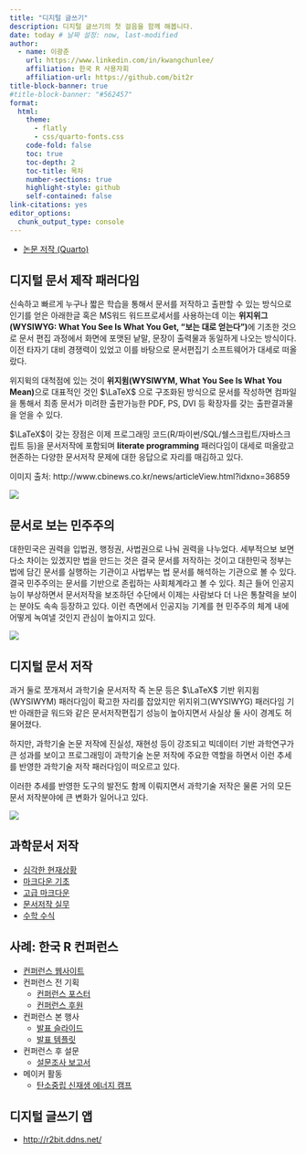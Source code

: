 ```yaml
---
title: "디지털 글쓰기"
description: 디지털 글쓰기의 첫 걸음을 함께 해봅니다.
date: today # 날짜 설정: now, last-modified
author:
  - name: 이광춘
    url: https://www.linkedin.com/in/kwangchunlee/
    affiliation: 한국 R 사용자회
    affiliation-url: https://github.com/bit2r
title-block-banner: true
#title-block-banner: "#562457"
format:
  html:
    theme: 
      - flatly
      - css/quarto-fonts.css
    code-fold: false
    toc: true
    toc-depth: 2
    toc-title: 목차
    number-sections: true
    highlight-style: github    
    self-contained: false
link-citations: yes
editor_options: 
  chunk_output_type: console
---
```



:::{.callout-warning}

- [논문 저작 (Quarto)](https://r2bit.com/quarto/quarto_about.html)

:::


## 디지털 문서 제작 패러다임

신속하고 빠르게 누구나 짧은 학습을 통해서 문서를 저작하고 출판할 수 있는 방식으로 인기를 얻은 아래한글 혹은 MS워드 워드프로세서를 사용하는데 이는 **위지위그(WYSIWYG: What You See Is What You Get, "보는 대로 얻는다")**에 기초한 것으로 문서 편집 과정에서 화면에 포맷된 낱말, 문장이 출력물과 동일하게 나오는 방식이다. 이전 타자기 대비 경쟁력이 있었고 이를 바탕으로 문서편집기 소프트웨어가 대세로 떠올랐다.

위지윅의 대척점에 있는 것이 **위지윔(WYSIWYM, What You See Is What You Mean)**으로 대표적인 것인 $\LaTeX$ 으로 구조화된 방식으로 문서를 작성하면 컴파일을 통해서 최종 문서가 미려한 출판가능한 PDF, PS, DVI 등 확장자를 갖는 출판결과물을 얻을 수 있다.

$\LaTeX$이 갖는 장점은 이제 프로그래밍 코드(R/파이썬/SQL/쉘스크립트/자바스크립트 등)을 문서저작에 포함되며 **literate programming** 패러다임이 대세로 떠올랐고 현존하는 다양한 문서저작 문제에 대한 응답으로 자리를 매김하고 있다.

[이미지 출처: http://www.cbinews.co.kr/news/articleView.html?idxno=36859]{.aside}

![](images/digital-writing-paradigm-shift.png)

## 문서로 보는 민주주의

대한민국은 권력을 입법권, 행정권, 사법권으로 나눠 권력을 나누었다. 세부적으보 보면 다소 차이는 있겠지만 법을 만드는 것은 결국 문서를 저작하는 것이고 대한민국 정부는 법에 담긴 문서를 실행하는 기관이고 사법부는 법 문서를 해석하는 기관으로 볼 수 있다. 결국 민주주의는 문서를 기반으로 존립하는 사회체계라고 볼 수 있다. 최근 들어 인공지능이 부상하면서 문서저작을 보조하던 수단에서 이제는 사람보다 더 나은 통찰력을 보이는 분야도 속속 등장하고 있다. 이런 측면에서 인공지능 기계를 현 민주주의 체계 내에 어떻게 녹여낼 것인지 관심이 높아지고 있다.


![](images/three-pillar.png)

## 디지털 문서 저작

과거 둘로 쪼개져서 과학기술 문서저작 즉 논문 등은 $\LaTeX$ 기반 위지윔(WYSIWYM) 패러다임이 확고한 자리를 잡았지만 위지위그(WYSIWYG) 패러다임 기반 아래한글 워드와 같은 문서저작편집기 성능이 높아지면서 사실상 둘 사이 경계도 허물어졌다.

하지만, 과학기술 논문 저작에 진실성, 재현성 등이 강조되고 빅데이터 기반 과학연구가 큰 성과를 보이고 프로그래밍이 과학기술 논문 저작에 주요한 역할을 하면서 이런 추세를 반영한 과학기술 저작 패러다임이 떠오르고 있다.

이러한 추세를 반영한 도구의 발전도 함께 이뤄지면서 과학기술 저작은 물론 거의 모든 문서 저작분야에 큰 변화가 일어나고 있다.

![](images/digital-writing.gif)

## 과학문서 저작

- [심각한 현재상황](http://statkclee.github.io/modern-scientific-authoring/01-mess-kr.html)
- [마크다운 기초](http://statkclee.github.io/modern-scientific-authoring/02-markdown-kr.html)
- [고급 마크다운](http://statkclee.github.io/modern-scientific-authoring/03-advanced-kr.html)
- [문서저작 실무](http://aispiration.com/comp_document/rmarkdown-in-production.html)
- [수학 수식](http://aispiration.com/comp_document/cd-latex.html)

## 사례: 한국 R 컨퍼런스

- [컨퍼런스 웹사이트](https://github.com/tidyverse-korea/rconf)
- 컨퍼런스 전 기획
    - [컨퍼런스 포스터](https://github.com/tidyverse-korea/poster)
    - [컨퍼런스 후원](https://github.com/tidyverse-korea/sponsor)
- 컨퍼런스 본 행사
    - [발표 슬라이드](http://aispiration.com/ds-authoring/useR-r-user-community.html#1)
    - [발표 템플릿](https://github.com/tidyverse-korea/templates)
- 컨퍼런스 후 설문    
    - [설문조사 보고서](https://github.com/tidyverse-korea/rconf-2021-survey)
- 메이커 활동
    - [탄소중립 신재생 에너지 캠프](https://github.com/tidyverse-korea/renewable)

## 디지털 글쓰기 앱

- <http://r2bit.ddns.net/>



